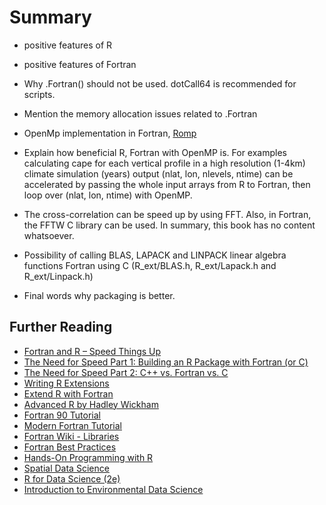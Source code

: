 # Summary

- positive features of R 
- positive features of Fortran 
  <!-- - https://www.tat.physik.uni-tuebingen.de/~kley/lehre/ftn77/tutorial/arrays2.html -->
- Why .Fortran() should not be used. dotCall64 is recommended for scripts. 
- Mention the memory allocation issues related to .Fortran
- OpenMp implementation in Fortran, [Romp](https://github.com/wrathematics/Romp) 
- Explain how beneficial R, Fortran with OpenMP is. For examples calculating cape for each vertical profile 
in a high resolution (1-4km) climate simulation (years) output (nlat, lon, nlevels, ntime) can be accelerated 
by passing the whole input arrays from R to Fortran, then loop over (nlat, lon, ntime) with OpenMP. 

- The cross-correlation can be speed up by using FFT. Also, in Fortran, the FFTW C library can be used. 
In summary, this book has no content whatsoever.
- Possibility of calling BLAS, LAPACK and LINPACK linear algebra functions Fortran using C (R_ext/BLAS.h, R_ext/Lapack.h and R_ext/Linpack.h)

- Final words why packaging is better. 

## Further Reading 
 * [Fortran and R – Speed Things Up](https://www.r-bloggers.com/2014/04/fortran-and-r-speed-things-up/)
 * [The Need for Speed Part 1: Building an R Package with Fortran (or C)](https://www.r-bloggers.com/2018/12/the-need-for-speed-part-1-building-an-r-package-with-fortran-or-c/)
 * [The Need for Speed Part 2: C++ vs. Fortran vs. C](https://www.avrahamadler.com/2018/12/23/the-need-for-speed-part-2-c-vs-fortran-vs-c/)
 * [Writing R Extensions](https://cran.r-project.org/doc/manuals/r-release/R-exts.html#Writing-R-Extensions)
 * [Extend R with Fortran](https://fortran-lang.discourse.group/t/extend-r-with-fortran/2386)
 * [Advanced R by Hadley Wickham](http://adv-r.had.co.nz/)
 * [Fortran 90 Tutorial](http://web.stanford.edu/class/me200c/tutorial_90/)
 * [Modern Fortran Tutorial](https://masuday.github.io/fortran_tutorial/index.html)
 * [Fortran Wiki - Libraries](https://fortranwiki.org/fortran/show/Libraries)
 * [Fortran Best Practices](https://fortran-lang.org/en/learn/best_practices/#fortran-best-practices)
 * [Hands-On Programming with R](https://rstudio-education.github.io/hopr/)
 * [Spatial Data Science](https://rspatial.org/index.html)
 * [R for Data Science (2e)](https://r4ds.hadley.nz/)
 * [Introduction to Environmental Data Science](https://bookdown.org/igisc/EnvDataSci/)

<!-- https://cran.r-project.org/doc/manuals/r-release/R-exts.html#System-and-foreign-language-interfaces-1 -->

<!-- Fortran is primarily intended for Fortran 77 code, and long precedes any support for Fortran 9x. Now current implementations of Fortran 9x support the Fortran 2003 module iso_c_binding, a better way to interface modern Fortran code to R is to use .C and write a C interface using use iso_c_binding.  -->

<!-- The header files R_ext/BLAS.h, R_ext/Lapack.h and R_ext/Linpack.h contains declarations of the BLAS, LAPACK and LINPACK linear algebra functions included in R. -->
